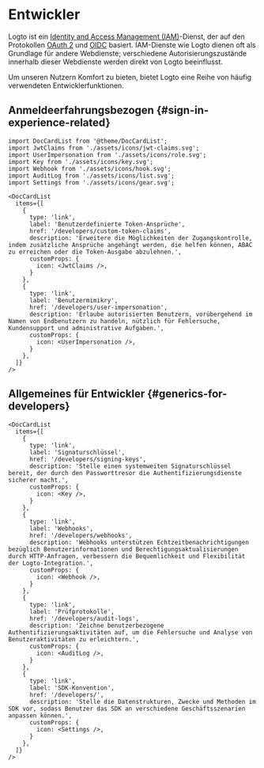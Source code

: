 # Entwickler

Logto ist ein [Identity and Access Management (IAM)](https://auth.wiki/iam)-Dienst, der auf den Protokollen [OAuth 2](https://auth.wiki/oauth-2.0) und [OIDC](https://auth.wiki/openid-connect) basiert. IAM-Dienste wie Logto dienen oft als Grundlage für andere Webdienste; verschiedene Autorisierungszustände innerhalb dieser Webdienste werden direkt von Logto beeinflusst.

Um unseren Nutzern Komfort zu bieten, bietet Logto eine Reihe von häufig verwendeten Entwicklerfunktionen.

## Anmeldeerfahrungsbezogen \{#sign-in-experience-related}

```mdx-code-block
import DocCardList from '@theme/DocCardList';
import JwtClaims from './assets/icons/jwt-claims.svg';
import UserImpersonation from './assets/icons/role.svg';
import Key from './assets/icons/key.svg';
import Webhook from './assets/icons/hook.svg';
import AuditLog from './assets/icons/list.svg';
import Settings from './assets/icons/gear.svg';

<DocCardList
  items={[
    {
      type: 'link',
      label: 'Benutzerdefinierte Token-Ansprüche',
      href: '/developers/custom-token-claims',
      description: 'Erweitere die Möglichkeiten der Zugangskontrolle, indem zusätzliche Ansprüche angehängt werden, die helfen können, ABAC zu erreichen oder die Token-Ausgabe abzulehnen.',
      customProps: {
        icon: <JwtClaims />,
      }
    },
    {
      type: 'link',
      label: 'Benutzermimikry',
      href: '/developers/user-impersonation',
      description: 'Erlaube autorisierten Benutzern, vorübergehend im Namen von Endbenutzern zu handeln, nützlich für Fehlersuche, Kundensupport und administrative Aufgaben.',
      customProps: {
        icon: <UserImpersonation />,
      }
    },
  ]}
/>
```

## Allgemeines für Entwickler \{#generics-for-developers}

```mdx-code-block
<DocCardList
  items={[
    {
      type: 'link',
      label: 'Signaturschlüssel',
      href: '/developers/signing-keys',
      description: 'Stelle einen systemweiten Signaturschlüssel bereit, der durch den Passworttresor die Authentifizierungsdienste sicherer macht.',
      customProps: {
        icon: <Key />,
      }
    },
    {
      type: 'link',
      label: 'Webhooks',
      href: '/developers/webhooks',
      description: 'Webhooks unterstützen Echtzeitbenachrichtigungen bezüglich Benutzerinformationen und Berechtigungsaktualisierungen durch HTTP-Anfragen, verbessern die Bequemlichkeit und Flexibilität der Logto-Integration.',
      customProps: {
        icon: <Webhook />,
      }
    },
    {
      type: 'link',
      label: 'Prüfprotokolle',
      href: '/developers/audit-logs',
      description: 'Zeichne benutzerbezogene Authentifizierungsaktivitäten auf, um die Fehlersuche und Analyse von Benutzeraktivitäten zu erleichtern.',
      customProps: {
        icon: <AuditLog />,
      }
    },
    {
      type: 'link',
      label: 'SDK-Konvention',
      href: '/developers/',
      description: 'Stelle die Datenstrukturen, Zwecke und Methoden im SDK vor, sodass Benutzer das SDK an verschiedene Geschäftsszenarien anpassen können.',
      customProps: {
        icon: <Settings />,
      }
    },
  ]}
/>
```
